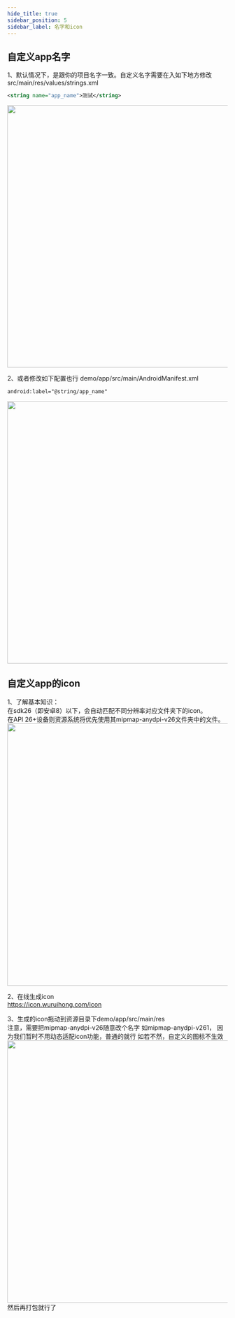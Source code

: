 ```yaml
---
hide_title: true
sidebar_position: 5
sidebar_label: 名字和icon
---
```



## 自定义app名字
1、默认情况下，是跟你的项目名字一致。自定义名字需要在入如下地方修改
src/main/res/values/strings.xml
```xml
<string name="app_name">测试</string>
```

<img src="https://img.dingshaohua.com/book-fe/20221107155101.png" width="600" />


2、或者修改如下配置也行
demo/app/src/main/AndroidManifest.xml
```xml
android:label="@string/app_name"
```
<img src="https://img.dingshaohua.com/book-fe/20221107155102.png" width="600" />

## 自定义app的icon
1、了解基本知识：   
在sdk26（即安卓8）以下，会自动匹配不同分辨率对应文件夹下的icon。   
在API 26+设备则资源系统将优先使用其mipmap-anydpi-v26文件夹中的文件。 
<img src="https://img.dingshaohua.com/book-fe/20221107155103.png" width="600" />  

2、在线生成icon   
https://icon.wuruihong.com/icon

3、生成的icon拖动到资源目录下demo/app/src/main/res   
注意，需要把mipmap-anydpi-v26随意改个名字 如mipmap-anydpi-v261，
因为我们暂时不用动态适配icon功能，普通的就行
如若不然，自定义的图标不生效
<img src="https://img.dingshaohua.com/book-fe/20221107155104.png" width="600" />  
然后再打包就行了